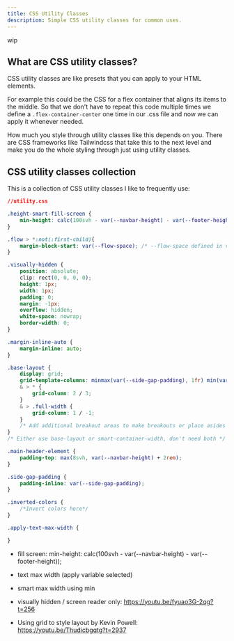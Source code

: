 ```yaml
---
title: CSS Utility Classes
description: Simple CSS utility classes for common uses.
---
```


wip

## What are CSS utility classes?

CSS utility classes are like presets that you can apply to your HTML elements.

For example this could be the CSS for a flex container that aligns its items to the middle. So that we don't have to repeat this code multiple times we define a `.flex-container-center` one time in our .css file and now we can apply it whenever needed.

<Aside>How much you style through utility classes like this depends on you. There are CSS frameworks like Tailwindcss that take this to the next level and make you do the whole styling through just using utility classes.</Aside>

## CSS utility classes collection

This is a collection of CSS utility classes I like to frequently use:

```css
//utility.css

.height-smart-fill-screen {
    min-height: calc(100svh - var(--navbar-height) - var(--footer-height));
}

.flow > *:not(:first-child){
    margin-block-start: var(--flow-space); /* --flow-space defined in var, is 1em*/
}

.visually-hidden {
	position: absolute;
	clip: rect(0, 0, 0, 0);
	height: 1px;
	width: 1px;
	padding: 0;
	margin: -1px;
	overflow: hidden;
	white-space: nowrap;
	border-width: 0;
}

.margin-inline-auto {
    margin-inline: auto;
}

.base-layout {
	display: grid;
	grid-template-columns: minmax(var(--side-gap-padding), 1fr) min(var(--max-width-smart-container), 100% - (var(--side-gap-padding) * 2)) minmax(var(--side-gap-padding), 1fr);
	& > * {
		grid-column: 2 / 3;
	}
	& > .full-width {
		grid-column: 1 / -1;
	}
	/* Add additional breakout areas to make breakouts or place asides inside; Use @container query to get size, then place either to the left or right, or below/above if not enough size*/
}
/* Either use base-layout or smart-container-width, don't need both */

.main-header-element {
    padding-top: max(8svh, var(--navbar-height) + 2rem);
}

.side-gap-padding {
    padding-inline: var(--side-gap-padding);
}

.inverted-colors {
	/*Invert colors here*/
}

.apply-text-max-width {

}

```

- fill screen: min-height: calc(100svh - var(--navbar-height) - var(--footer-height));
- text max width (apply variable selected)
- smart max width using min


- visually hidden / screen reader only: https://youtu.be/fyuao3G-2qg?t=256
- Using grid to style layout by Kevin Powell: https://youtu.be/Thudicbgqtg?t=2937